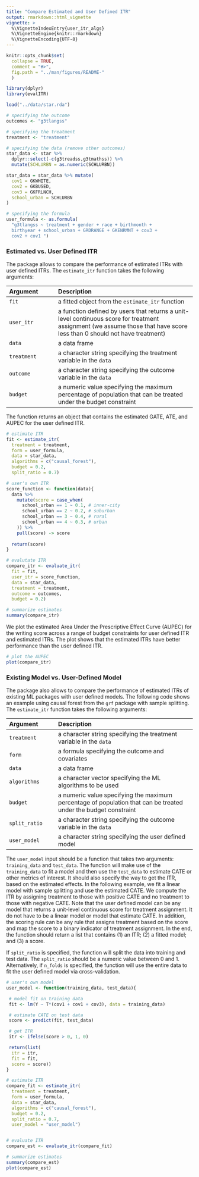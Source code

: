 ```yaml
---
title: "Compare Estimated and User Defined ITR"
output: rmarkdown::html_vignette
vignette: >
  %\VignetteIndexEntry{user_itr_algs}
  %\VignetteEngine{knitr::rmarkdown}
  %\VignetteEncoding{UTF-8}
---
```



```r
knitr::opts_chunk$set(
  collapse = TRUE,
  comment = "#>",
  fig.path = "../man/figures/README-"
  )

library(dplyr)
library(evalITR)

load("../data/star.rda")

# specifying the outcome
outcomes <- "g3tlangss"

# specifying the treatment
treatment <- "treatment"

# specifying the data (remove other outcomes)
star_data <- star %>% 
  dplyr::select(-c(g3treadss,g3tmathss)) %>%
  mutate(SCHLURBN = as.numeric(SCHLURBN))

star_data = star_data %>% mutate(
  cov1 = GKWHITE,
  cov2 = GKBUSED,
  cov3 = GKFRLNCH,
  school_urban = SCHLURBN
)

# specifying the formula
user_formula <- as.formula(
  "g3tlangss ~ treatment + gender + race + birthmonth + 
  birthyear + school_urban + GRDRANGE + GKENRMNT + cov3 + 
  cov2 + cov1 ")

```

###  Estimated vs. User Defined ITR

The package allows to compare the performance of estimated ITRs with user defined ITRs. The `estimate_itr` function takes the following arguments:

| Argument | Description              |
|:-------- | :------------------------|
| `fit`    | a fitted object from the `estimate_itr` function |
| `user_itr` | a function defined by users that returns a unit-level continuous score for treatment assignment (we assume those that have score less than 0 should not have treatment) |
| `data`   | a data frame   |
| `treatment` | a character string specifying the treatment variable in the `data` |
| `outcome` | a character string specifying the outcome variable in the `data` |
| `budget` | a numeric value specifying the maximum percentage of population that can be treated under the budget constraint |


The function returns an object that contains the estimated GATE, ATE, and AUPEC for the user defined ITR.

```r

# estimate ITR 
fit <- estimate_itr(
  treatment = treatment,
  form = user_formula,
  data = star_data,
  algorithms = c("causal_forest"),
  budget = 0.2,
  split_ratio = 0.7)

# user's own ITR
score_function <- function(data){
  data %>% 
    mutate(score = case_when(
      school_urban == 1 ~ 0.1, # inner-city
      school_urban == 2 ~ 0.2, # suburban
      school_urban == 3 ~ 0.4, # rural
      school_urban == 4 ~ 0.3, # urban
    )) %>%
    pull(score) -> score
    
  return(score)
}

# evalutate ITR
compare_itr <- evaluate_itr(
  fit = fit,
  user_itr = score_function,
  data = star_data,
  treatment = treatment,
  outcome = outcomes,
  budget = 0.2)

# summarize estimates
summary(compare_itr)
```

We plot the estimated Area Under the Prescriptive Effect Curve (AUPEC) for the writing score across a range of budget constraints for user defined ITR and estimated ITRs. The plot shows that the estimated ITRs have better performance than the user defined ITR.

```r
# plot the AUPEC 
plot(compare_itr)
```


### Existing Model vs. User-Defined Model

The package also allows to compare the performance of estimated ITRs of existing ML packages with user defined models. The following code shows an example using causal forest from the `grf` package with sample splitting. The `estimate_itr` function takes the following arguments:

| Argument | Description              |
|:-------- | :------------------------|
| `treatment` | a character string specifying the treatment variable in the `data` |
| `form`   | a formula specifying the outcome and covariates |
| `data`   | a data frame   |
| `algorithms` | a character vector specifying the ML algorithms to be used |
| `budget` | a numeric value specifying the maximum percentage of population that can be treated under the budget constraint |
| `split_ratio` | a character string specifying the outcome variable in the `data` |
| `user_model` | a character string specifying the user defined model |


The `user_model` input should be a function that takes two arguments: `training_data` and `test_data`. 
The function will make use of the `training_data` to fit a model and then use the `test_data` to estimate CATE or other metrics of interest.
It should also specify the way to get the ITR, based on the estimated effects. In the following 
example, we fit a linear model with sample splitting and use the estimated CATE. We compute the ITR by
assigning treatment to those with positive CATE and no treatment to those with negative CATE. Note that the 
user defined model can be any model that returns a unit-level continuous score for treatment assignment. 
It do not have to be a linear model or model that estimate CATE. In addition, the scoring rule can be
any rule that assigns treatment based on the score and map the score to a binary indicator of treatment assignment.
In the end, the function should return a list that contains (1) an ITR; (2) a fitted model; and (3) a score.

If `split_ratio` is specified, the function will split the data into training and test data. The `split_ratio` should be a numeric value between 0 and 1. 
Alternatively, if `n_folds` is specified, the function will use the entire data to fit the user defined model via cross-validation.

```r
# user's own model 
user_model <- function(training_data, test_data){

 # model fit on training data
 fit <- lm(Y ~ T*(cov1 + cov1 + cov3), data = training_data)

 # estimate CATE on test data 
 score <- predict(fit, test_data)  

 # get ITR
 itr <- ifelse(score > 0, 1, 0)

 return(list(
  itr = itr, 
  fit = fit, 
  score = score))
}

# estimate ITR
compare_fit <- estimate_itr(
  treatment = treatment,
  form = user_formula,
  data = star_data,
  algorithms = c("causal_forest"),
  budget = 0.2,
  split_ratio = 0.7,
  user_model = "user_model")


# evaluate ITR 
compare_est <- evaluate_itr(compare_fit)

# summarize estimates
summary(compare_est)
plot(compare_est)
```